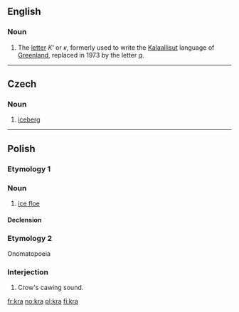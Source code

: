 ==English==

===Noun===
{{wikipedia|Kra (letter)}}
{{en-noun|?}}

# The [[letter]] ''Κʻ'' or ''ĸ'', formerly used to write the [[Kalaallisut]] language of [[Greenland]], replaced in 1973 by the letter ''[[q]]''.

----

==Czech==

===Noun===
{{cs-noun|g=f}}

# [[iceberg]]

----

==Polish==

===Etymology 1===

===Noun===
{{pl-noun|f}}

# [[ice floe]]

====Declension====
{{pl-decl-noun-f|k|r|kier}}

===Etymology 2===
Onomatopoeia

===Interjection===
{{infl|pl|interjection}}

# Crow's cawing sound.

[[fr:kra]]
[[no:kra]]
[[pl:kra]]
[[fi:kra]]